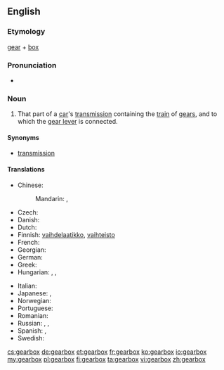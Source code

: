 ==English==

===Etymology===
[[gear]] + [[box]]

===Pronunciation===
* {{audio|en-us-gearbox.ogg|Audio (US)}}

===Noun===
{{wikipedia}}
{{en-noun|gearboxes}}

# That part of a [[car]]'s [[transmission]] containing the [[train]] of [[gears]], and to which the [[gear lever]] is connected.

====Synonyms====
* [[transmission]]

====Translations====
{{trans-top|train of gears}}
* Chinese:
*: Mandarin: {{t|cmn|變速器|sc=Hani}}, {{t|cmn|变速器|tr=biànsùqì|sc=Hani}}
* Czech: {{t+|cs|převodovka|f}}
* Danish: {{t|da|gearkasse|c}}
* Dutch: {{t+|nl|versnellingsbak}}
* Finnish: [[vaihdelaatikko]], [[vaihteisto]]
* French: {{t+|fr|boite de vitesse}}
* Georgian: {{t|ka|კოლოფი|sc=Geor}}
* German: {{t+|de|Getriebe|n}}
* Greek: {{t|el|κιβώτιο ταχυτήτων|n|tr=kivótio tachytíton|sc=Grek}}
* Hungarian: {{t|hu|sebességváltó}},  {{t|hu|sebváltó}},  {{t+|hu|váltó}}
{{trans-mid}}
* Italian: {{t|it|scatola del cambio}}
* Japanese: {{t|ja|ギアボックス|tr=giabokkusu|sc=Jpan}}, {{t|ja|変速機|tr=へんそくき, hensokuki|sc=Jpan}}
* Norwegian: {{t|no|girkasse|m|f}}
* Portuguese: {{t|pt|caixa de câmbio}}
* Romanian: {{t|ro|cutie de viteze|f}}
* Russian: {{t+|ru|коробка передач|f|tr=koróbka peredáč|sc=Cyrl}}, {{t+|ru|коробка скоростей|f|tr=koróbka skorostéj|sc=Cyrl}}, {{t|ru|коробка переключения передач|f|tr=koróbka pereključénija peredáč|sc=Cyrl}}
* Spanish: {{t|es|caja de cambios|f}}, {{t|es|caja de velocidades|f}}
* Swedish: {{t|sv|växellåda|c}}
{{trans-bottom}}

[[cs:gearbox]]
[[de:gearbox]]
[[et:gearbox]]
[[fr:gearbox]]
[[ko:gearbox]]
[[io:gearbox]]
[[my:gearbox]]
[[pl:gearbox]]
[[fi:gearbox]]
[[ta:gearbox]]
[[vi:gearbox]]
[[zh:gearbox]]